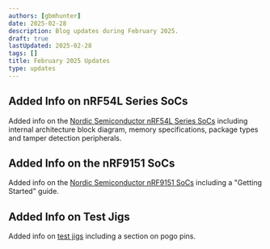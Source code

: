 ```yaml
---
authors: [gbmhunter]
date: 2025-02-28
description: Blog updates during February 2025.
draft: true
lastUpdated: 2025-02-28
tags: []
title: February 2025 Updates
type: updates
---
```


## Added Info on nRF54L Series SoCs

Added info on the [Nordic Semiconductor nRF54L Series SoCs](/programming/microcontrollers/nordic/nrf54/#nrf54l-series) including internal architecture block diagram, memory specifications, package types and tamper detection peripherals.

## Added Info on the nRF9151 SoCs

Added info on the [Nordic Semiconductor nRF9151 SoCs](/programming/microcontrollers/nordic/nrf91/) including a "Getting Started" guide.

## Added Info on Test Jigs

Added info on [test jigs](/pcb-design/test-jigs/) including a section on pogo pins.
